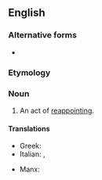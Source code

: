 {{also|reäppointment}}
==English==

===Alternative forms===
* {{alter|en|reäppointment||obsolete}}

===Etymology===
{{prefix|en|re|appointment}}

===Noun===
{{en-noun|~}}

# An act of [[reappoint]]ing.

====Translations====
{{trans-top|an act of reappointing}}
* Greek: {{t|el|αναδιορισμός|m}}
* Italian: {{t+|it|riconferma|f}}, {{t+|it|reincarico|m}}
{{trans-mid}}
* Manx: {{t|gv|aaphointeil|f}}
{{trans-bottom}}